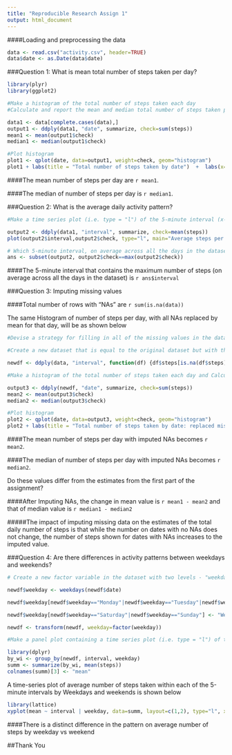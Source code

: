 ```yaml
---
title: "Reproducible Research Assign 1"
output: html_document
---
```

####Loading and preprocessing the data

```r
data <- read.csv("activity.csv", header=TRUE)
data$date <- as.Date(data$date)
```



###Question 1: What is mean total number of steps taken per day?

```r
library(plyr)
library(ggplot2)

#Make a histogram of the total number of steps taken each day
#Calculate and report the mean and median total number of steps taken per day

data1 <- data[complete.cases(data),]
output1 <- ddply(data1, "date", summarize, check=sum(steps))
mean1 <- mean(output1$check)
median1 <- median(output1$check)

#Plot histogram
plot1 <- qplot(date, data=output1, weight=check, geom="histogram")
plot1 + labs(title = "Total number of steps taken by date")  +  labs(x="Date", y="Total Steps")
```

####The mean number of steps per day are `r mean1`.

####The median of number of steps per day is `r median1`.



###Question 2: What is the average daily activity pattern?

```r
#Make a time series plot (i.e. type = "l") of the 5-minute interval (x-axis) and the average number of steps taken, averaged across all days (y-axis)

output2 <- ddply(data1, "interval", summarize, check=mean(steps))
plot(output2$interval,output2$check, type="l", main="Average steps per 5-min interval", xlab="5-min Intervals", ylab="Average number of steps")

# Which 5-minute interval, on average across all the days in the dataset, contains the maximum number of steps?
ans <- subset(output2, output2$check==max(output2$check))
```

####The 5-minute interval that  contains the maximum number of steps (on average across all the days in the dataset) is `r ans$interval`



###Question 3: Imputing missing values

####Total number of rows with "NAs" are `r sum(is.na(data))`

The same Histogram of number of steps per day, with all NAs replaced by mean for that day, will be as shown below

```r
#Devise a strategy for filling in all of the missing values in the dataset. The strategy does not need to be sophisticated. For example, you could use the mean/median for that day, or the mean for that 5-minute interval, etc.

#Create a new dataset that is equal to the original dataset but with the missing data filled in.

newdf <- ddply(data, "interval", function(df) {df$steps[is.na(df$steps)] <- mean(df$steps, na.rm=TRUE); return(df)})

#Make a histogram of the total number of steps taken each day and Calculate and report the mean and median total number of steps taken per day. 

output3 <- ddply(newdf, "date", summarize, check=sum(steps))
mean2 <- mean(output3$check)
median2 <- median(output3$check)

#Plot histogram
plot2 <- qplot(date, data=output3, weight=check, geom="histogram")
plot2 + labs(title = "Total number of steps taken by date: replaced missing values")  +  labs(x="Date", y="Total Steps")
```

####The mean number of steps per day with imputed NAs becomes `r mean2`.

####The median of number of steps per day with imputed NAs becomes `r median2`.


Do these values differ from the estimates from the first part of the assignment? 

####After Imputing NAs, the change in mean value is `r mean1 - mean2` and that of median value is `r median1 - median2`

#####The impact of imputing missing data on the estimates of the total daily number of steps is that while the number on dates with no NAs does not change, the number of steps shown for dates with NAs increases to the imputed value.



###Question 4: Are there differences in activity patterns between weekdays and weekends?
```r
# Create a new factor variable in the dataset with two levels - "weekday" and "weekend" indicating whether a given date is a weekday or weekend day

newdf$weekday <- weekdays(newdf$date)

newdf$weekday[newdf$weekday=="Monday"|newdf$weekday=="Tuesday"|newdf$weekday=="Wednesday"|newdf$weekday=="Thursday"|newdf$weekday=="Friday"] <- "Weekday"

newdf$weekday[newdf$weekday=="Saturday"|newdf$weekday=="Sunday"] <- "Weekend"

newdf <- transform(newdf, weekday=factor(weekday))

#Make a panel plot containing a time series plot (i.e. type = "l") of the 5-minute interval (x-axis) and the average number of steps taken, averaged across all weekday days or weekend days (y-axis). See the README file in the GitHub repository to see an example of what this plot should look like using simulated data.

library(dplyr)
by_wi <- group_by(newdf, interval, weekday)
summ <- summarize(by_wi, mean(steps))
colnames(summ)[3] <- "mean"
```

A time-series plot of average number of steps taken within each of the 5-minute intervals by Weekdays and weekends is shown below

```r
library(lattice)
xyplot(mean ~ interval | weekday, data=summ, layout=c(1,2), type="l", xlab="Interval", ylab="Number of Steps")
```

####There is a distinct difference in the pattern on average number of steps by weekday vs weekend

##Thank You